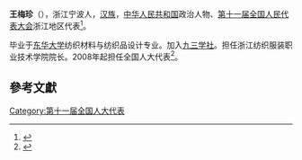 '''王梅珍'''（{{bd|1964年||}}），浙江宁波人，[[汉族|汉族]]，[[中华人民共和国|中华人民共和国]]政治人物、[[第十一届全国人民代表大会|第十一届全国人民代表大会]]浙江地区代表<ref>{{cite web|author=新华网|title=第十一届全国人大代表|url=http://news.xinhuanet.com/ziliao/2008-03/03/content_7708230.htm?node=36628|publisher=新华网|accessdate=2014-01-07|archive-date=2014-01-10|archive-url=https://web.archive.org/web/20140110211415/http://news.xinhuanet.com/ziliao/2008-03/03/content_7708230.htm?node=36628|dead-url=no}}</ref>。

毕业于[[东华大学_(上海)|东华大学]]纺织材料与纺织品设计专业。加入[[九三学社|九三学社]]。担任浙江纺织服装职业技术学院院长。2008年起担任全国人大代表<ref>{{cite news|title=全国人大代表信息-王梅珍|url= http://210.82.31.1:8084/delegate/viewDelegate.action?dbid=110862|accessdate=2013-04-05|newspaper=全国人大网}}</ref>。

==參考文獻==
{{reflist}}
[[Category:第十一届全国人大代表|Category:第十一届全国人大代表]]